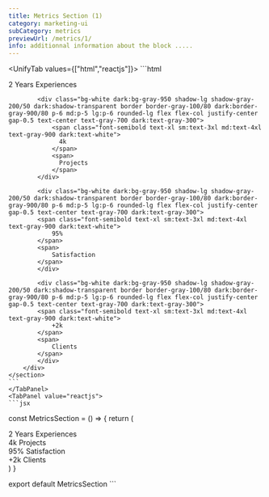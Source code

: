 ```yaml
---
title: Metrics Section (1)
category: marketing-ui
subCategory: metrics
previewUrl: /metrics/1/
info: additionnal information about the block .....
---
```

<UnifyTab values={["html","reactjs"]}>
    <TabPanel value="html">
    ```html
    <section class="py-10 bg-gray-50 dark:bg-gray-900">
        <div class="max-w-7xl mx-auto px-5 sm:px-10 md:px-12 lg:px-5 grid grid-cols-2 md:grid-cols-4 gap-4 sm:gap-8 md:gap-6">
            <div class="bg-white dark:bg-gray-950 shadow-lg shadow-gray-200/50 dark:shadow-transparent border border-gray-100/80 dark:border-gray-900/80 p-6 md:p-5 lg:p-6 rounded-lg flex flex-col justify-center gap-0.5 text-center text-gray-700 dark:text-gray-300">
                <span class="font-semibold text-xl sm:text-3xl md:text-4xl text-gray-900 dark:text-white">
                  2 Years
                </span>
                <span>
                  Experiences
                </span>
            </div>
      
            <div class="bg-white dark:bg-gray-950 shadow-lg shadow-gray-200/50 dark:shadow-transparent border border-gray-100/80 dark:border-gray-900/80 p-6 md:p-5 lg:p-6 rounded-lg flex flex-col justify-center gap-0.5 text-center text-gray-700 dark:text-gray-300">
                <span class="font-semibold text-xl sm:text-3xl md:text-4xl text-gray-900 dark:text-white">
                  4k 
                </span>
                <span>
                  Projects
                </span>
            </div>
      
            <div class="bg-white dark:bg-gray-950 shadow-lg shadow-gray-200/50 dark:shadow-transparent border border-gray-100/80 dark:border-gray-900/80 p-6 md:p-5 lg:p-6 rounded-lg flex flex-col justify-center gap-0.5 text-center text-gray-700 dark:text-gray-300">
            <span class="font-semibold text-xl sm:text-3xl md:text-4xl text-gray-900 dark:text-white">
                95%
            </span>
            <span>
                Satisfaction
            </span>
            </div>
    
            <div class="bg-white dark:bg-gray-950 shadow-lg shadow-gray-200/50 dark:shadow-transparent border border-gray-100/80 dark:border-gray-900/80 p-6 md:p-5 lg:p-6 rounded-lg flex flex-col justify-center gap-0.5 text-center text-gray-700 dark:text-gray-300">
            <span class="font-semibold text-xl sm:text-3xl md:text-4xl text-gray-900 dark:text-white">
                +2k
            </span>
            <span>
                Clients
            </span>
            </div>
        </div>
    </section>
    ```
    </TabPanel>
    <TabPanel value="reactjs">
    ```jsx
const MetricsSection = () => {
    return (
        <section className="py-10 bg-gray-50 dark:bg-gray-900">
            <div className="max-w-7xl mx-auto px-5 sm:px-10 md:px-12 lg:px-5 grid grid-cols-2 md:grid-cols-4 gap-4 sm:gap-8 md:gap-6">
                <div className="bg-white dark:bg-gray-950 shadow-lg shadow-gray-200/50 dark:shadow-transparent border border-gray-100/80 dark:border-gray-900/80 p-6 md:p-5 lg:p-6 rounded-lg flex flex-col justify-center gap-0.5 text-center text-gray-700 dark:text-gray-300">
                    <span className="font-semibold text-xl sm:text-3xl md:text-4xl text-gray-900 dark:text-white">
                        2 Years
                    </span>
                    <span>
                        Experiences
                    </span>
                </div>
                <div className="bg-white dark:bg-gray-950 shadow-lg shadow-gray-200/50 dark:shadow-transparent border border-gray-100/80 dark:border-gray-900/80 p-6 md:p-5 lg:p-6 rounded-lg flex flex-col justify-center gap-0.5 text-center text-gray-700 dark:text-gray-300">
                    <span className="font-semibold text-xl sm:text-3xl md:text-4xl text-gray-900 dark:text-white">
                        4k
                    </span>
                    <span>
                        Projects
                    </span>
                </div>
                <div className="bg-white dark:bg-gray-950 shadow-lg shadow-gray-200/50 dark:shadow-transparent border border-gray-100/80 dark:border-gray-900/80 p-6 md:p-5 lg:p-6 rounded-lg flex flex-col justify-center gap-0.5 text-center text-gray-700 dark:text-gray-300">
                    <span className="font-semibold text-xl sm:text-3xl md:text-4xl text-gray-900 dark:text-white">
                        95%
                    </span>
                    <span>
                        Satisfaction
                    </span>
                </div>
                <div className="bg-white dark:bg-gray-950 shadow-lg shadow-gray-200/50 dark:shadow-transparent border border-gray-100/80 dark:border-gray-900/80 p-6 md:p-5 lg:p-6 rounded-lg flex flex-col justify-center gap-0.5 text-center text-gray-700 dark:text-gray-300">
                    <span className="font-semibold text-xl sm:text-3xl md:text-4xl text-gray-900 dark:text-white">
                        +2k
                    </span>
                    <span>
                        Clients
                    </span>
                </div>
            </div>
        </section>
    )
}

export default MetricsSection
    ```
    </TabPanel>
</UnifyTab>

